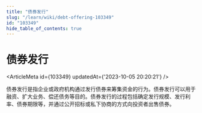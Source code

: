 ```yaml
---
title: "债券发行"
slug: "/learn/wiki/debt-offering-103349"
id: "103349"
hide_table_of_contents: true
---
```



# 债券发行

<ArticleMeta id={103349} updatedAt={'2023-10-05 20:20:21'} />
<div className='border-solid border-b border-t-0 my-4 border-[var(--ifm-color-gray-300)]' />

债券发行是指企业或政府机构通过发行债券来筹集资金的行为。债券发行可以用于融资、扩大业务、偿还债务等目的。债券发行的过程包括确定发行规模、发行利率、债券期限等，并通过公开招标或私下协商的方式向投资者出售债券。
